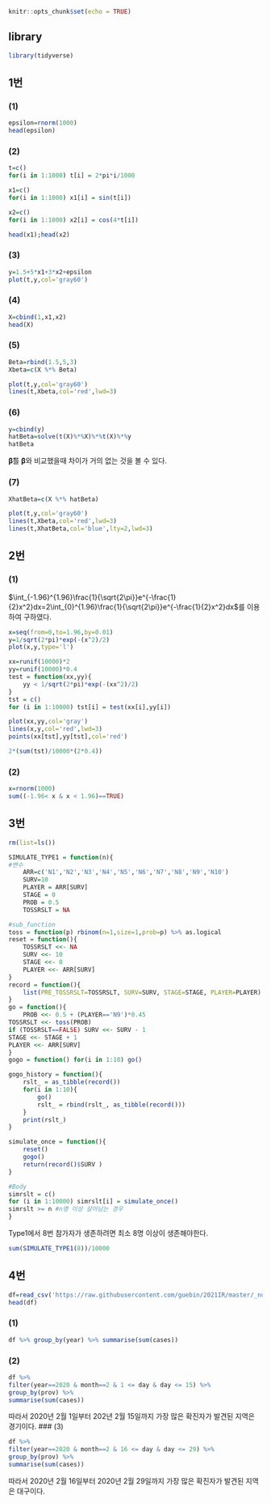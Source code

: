```r
knitr::opts_chunk$set(echo = TRUE)
```
## library
```r
library(tidyverse)
```
## 1번
### (1)
```r
epsilon=rnorm(1000)
head(epsilon)
```
### (2)
```r
t=c()
for(i in 1:1000) t[i] = 2*pi*i/1000

x1=c()
for(i in 1:1000) x1[i] = sin(t[i])

x2=c()
for(i in 1:1000) x2[i] = cos(4*t[i])

head(x1);head(x2)
```
\newpage
### (3)
```r
y=1.5+5*x1+3*x2+epsilon
plot(t,y,col='gray60')
```

### (4)
```r
X=cbind(1,x1,x2)
head(X)
```
\newpage
### (5)
```r
Beta=rbind(1.5,5,3)
Xbeta=c(X %*% Beta)

plot(t,y,col='gray60')
lines(t,Xbeta,col='red',lwd=3)
```

### (6)
```r
y=cbind(y)
hatBeta=solve(t(X)%*%X)%*%t(X)%*%y
hatBeta
```
$\boldsymbol{\hat\beta}$를 $\boldsymbol{\beta}$와 비교했을때 차이가 거의 없는 것을 볼 수 있다.

\newpage
### (7)
```r
XhatBeta=c(X %*% hatBeta)

plot(t,y,col='gray60')
lines(t,Xbeta,col='red',lwd=3)
lines(t,XhatBeta,col='blue',lty=2,lwd=3)
```

\newpage
## 2번
### (1)
$\int_{-1.96}^{1.96}\frac{1}{\sqrt{2\pi}}e^{-\frac{1}{2}x^2}dx=2\int_{0}^{1.96}\frac{1}{\sqrt{2\pi}}e^{-\frac{1}{2}x^2}dx$를 이용하여 구하였다.
```r
x=seq(from=0,to=1.96,by=0.01)
y=1/sqrt(2*pi)*exp(-(x^2)/2)
plot(x,y,type='l')

xx=runif(10000)*2
yy=runif(10000)*0.4
test = function(xx,yy){
    yy < 1/sqrt(2*pi)*exp(-(xx^2)/2)
}
tst = c()
for (i in 1:10000) tst[i] = test(xx[i],yy[i])

plot(xx,yy,col='gray')
lines(x,y,col='red',lwd=3)
points(xx[tst],yy[tst],col='red')

2*(sum(tst)/10000*(2*0.4))
```
### (2)
```r
x=rnorm(1000)
sum((-1.96< x & x < 1.96)==TRUE)
```
\newpage
## 3번
```r
rm(list=ls())

SIMULATE_TYPE1 = function(n){
#변수
    ARR=c('N1','N2','N3','N4','N5','N6','N7','N8','N9','N10')
    SURV=10
    PLAYER = ARR[SURV]
    STAGE = 0 
    PROB = 0.5
    TOSSRSLT = NA

#sub_function
toss = function(p) rbinom(n=1,size=1,prob=p) %>% as.logical
reset = function(){
    TOSSRSLT <<- NA
    SURV <<- 10
    STAGE <<- 0 
    PLAYER <<- ARR[SURV]
}
record = function(){
    list(PRE_TOSSRSLT=TOSSRSLT, SURV=SURV, STAGE=STAGE, PLAYER=PLAYER) 
}
go = function(){
    PROB <<- 0.5 + (PLAYER=='N9')*0.45
TOSSRSLT <<- toss(PROB) 
if (TOSSRSLT==FALSE) SURV <<- SURV - 1 
STAGE <<- STAGE + 1 
PLAYER <<- ARR[SURV]
}
gogo = function() for(i in 1:10) go()

gogo_history = function(){
    rslt_ = as_tibble(record())
    for(i in 1:10){
        go()
        rslt_ = rbind(rslt_, as_tibble(record())) 
    }
    print(rslt_)
}

simulate_once = function(){
    reset()
    gogo()
    return(record()$SURV )
}

#Body
simrslt = c() 
for (i in 1:10000) simrslt[i] = simulate_once()
simrslt >= n #n명 이상 살아남는 경우
}
```
Type1에서 8번 참가자가 생존하려면 최소 8명 이상이 생존해야한다.
```r
sum(SIMULATE_TYPE1(8))/10000
```
\newpage
## 4번
```r
df=read_csv('https://raw.githubusercontent.com/guebin/2021IR/master/_notebooks/covid19.csv')
head(df)
```
### (1)
```r
df %>% group_by(year) %>% summarise(sum(cases))
```
\newpage
### (2)
```r
df %>%
filter(year==2020 & month==2 & 1 <= day & day <= 15) %>%
group_by(prov) %>%
summarise(sum(cases))
```
따라서 2020년 2월 1일부터 202년 2월 15일까지 가장 많은 확진자가 발견된 지역은 경기이다.
\newpage
### (3)
```r
df %>%
filter(year==2020 & month==2 & 16 <= day & day <= 29) %>%
group_by(prov) %>%
summarise(sum(cases))
```
따라서 2020년 2월 16일부터 2020년 2월 29일까지 가장 많은 확진자가 발견된 지역은 대구이다.